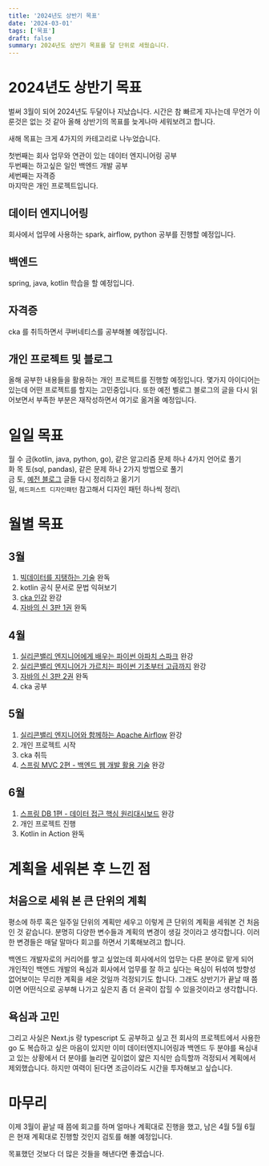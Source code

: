 ```yaml
---
title: '2024년도 상반기 목표'
date: '2024-03-01'
tags: ['목표']
draft: false
summary: 2024년도 상반기 목표를 달 단위로 세웠습니다.
---
```


# 2024년도 상반기 목표

벌써 3월이 되어 2024년도 두달이나 지났습니다. 시간은 참 빠르게 지나는데 무언가 이룬것은 없는 것 같아 올해 상반기의 목표를 늦게나마 세워보려고 합니다.

새해 목표는 크게 4가지의 카테고리로 나누었습니다.

첫번째는 회사 업무와 연관이 있는 데이터 엔지니어링 공부\
두번째는 하고싶은 일인 백엔드 개발 공부\
세번째는 자격증\
마지막은 개인 프로젝트입니다.

## 데이터 엔지니어링

회사에서 업무에 사용하는 spark, airflow, python 공부를 진행할 예정입니다.

## 백엔드

spring, java, kotlin 학습을 할 예정입니다.

## 자격증

cka 를 취득하면서 쿠버네티스를 공부해볼 예정입니다.

## 개인 프로젝트 및 블로그

올해 공부한 내용들을 활용하는 개인 프로젝트를 진행할 예정입니다.
몇가지 아이디어는 있는데 어떤 프로젝트를 할지는 고민중입니다.
또한 예전 벨로그 블로그의 글을 다시 읽어보면서 부족한 부분은 재작성하면서 여기로 옮겨올 예정입니다.

# 일일 목표

월 수 금(kotlin, java, python, go), 같은 알고리즘 문제 하나 4가지 언어로 풀기\
화 목 토(sql, pandas), 같은 문제 하나 2가지 방법으로 풀기\
금 토, [예전 블로그](https://velog.io/@dong5854/posts) 글들 다시 정리하고 옮기기\
일, `헤드퍼스트 디자인패턴` 참고해서 디자인 패턴 하나씩 정리\

# 월별 목표

## 3월

1. [빅데이터를 지탱하는 기술](https://books.google.co.kr/books/about/%EB%B9%85%EB%8D%B0%EC%9D%B4%ED%84%B0%EB%A5%BC_%EC%A7%80%ED%83%B1%ED%95%98%EB%8A%94_%EA%B8%B0%EC%88%A0.html?id=9UgpEAAAQBAJ&source=kp_book_description&redir_esc=y) 완독
2. kotlin 공식 문서로 문법 익혀보기
3. [cka 인강](https://www.udemy.com/course/certified-kubernetes-administrator-with-practice-tests/?utm_source=adwords&utm_medium=udemyads&utm_campaign=Kubernetes_Search_la.KR_cc.KR&utm_term=_._ag_147409783340_._ad_649912297581_._kw_certified%20kubernetes%20administrator_._de_c_._dm__._pl__._ti_kwd-743541447965_._li_1030718_._pd__._&matchtype=b&gad_source=1&gclid=Cj0KCQiA84CvBhCaARIsAMkAvkL8QaNeGYUBoAfMseRfPbXL2WHkD3qoemxGEFy8pcr9ovMkimHfH1UaAr5uEALw_wcB) 완강
4. [자바의 신 3판 1권](https://product.kyobobook.co.kr/detail/S000210144588) 완독

## 4월

1. [실리콘밸리 엔지니어에게 배우는 파이썬 아파치 스파크](https://www.inflearn.com/course/%EC%8B%A4%EB%A6%AC%EC%BD%98%EB%B0%B8%EB%A6%AC-%ED%8C%8C%EC%9D%B4%EC%8D%AC-%EC%95%84%ED%8C%8C%EC%B9%98-%EC%8A%A4%ED%8C%8C%ED%81%AC/dashboard) 완강
2. [실리콘밸리 엔지니어가 가르치는 파이썬 기초부터 고급까지](https://www.inflearn.com/course/%EC%8B%A4%EB%A6%AC%EC%BD%98%EB%B0%B8%EB%A6%AC-%ED%8C%8C%EC%9D%B4%EC%8D%AC-%EA%B8%B0%EC%B4%88%EB%B6%80%ED%84%B0-%EA%B3%A0%EA%B8%89%EA%B9%8C%EC%A7%80/dashboard) 완강
3. [자바의 신 3판 2권](https://product.kyobobook.co.kr/detail/S000210144588) 완독
4. cka 공부

## 5월

1. [실리콘밸리 엔지니어와 함께하는 Apache Airflow](https://www.inflearn.com/course/%EC%8B%A4%EB%A6%AC%EC%BD%98%EB%B0%B8%EB%A6%AC-%EC%97%94%EC%A7%80%EB%8B%88%EC%96%B4%EC%99%80-%ED%95%A8%EA%BB%98%ED%95%98%EB%8A%94-apache-airflow) 완강
2. 개인 프로젝트 시작
3. cka 취득
4. [스프링 MVC 2편 - 백엔드 웹 개발 활용 기술](https://www.inflearn.com/course/%EC%8A%A4%ED%94%84%EB%A7%81-mvc-2/dashboard) 완강

## 6월

1. [스프링 DB 1편 - 데이터 접근 핵심 원리대시보드](https://www.inflearn.com/course/%EC%8A%A4%ED%94%84%EB%A7%81-db-1/dashboard) 완강
2. 개인 프로젝트 진행
3. Kotlin in Action 완독

# 계획을 세워본 후 느낀 점

## 처음으로 세워 본 큰 단위의 계획

평소에 하루 혹은 일주일 단위의 계획만 세우고 이렇게 큰 단위의 계획을 세워본 건 처음인 것 같습니다.
분명히 다양한 변수들과 계획의 변경이 생길 것이라고 생각합니다. 이러한 변경들은 매달 말마다 회고를 하면서 기록해보려고 합니다.

백엔드 개발자로의 커리어를 쌓고 싶었는데 회사에서의 업무는 다른 분야로 맡게 되어 개인적인 백엔드 개발의 욕심과 회사에서 업무를 잘 하고 싶다는 욕심이 뒤섞여 방향성 없어보이는 무리한 계획을 세운 것일까 걱정되기도 합니다. 그래도 상반기가 끝날 때 쯤이면 어떤식으로 공부해 나가고 싶은지 좀 더 윤곽이 잡힐 수 있을것이라고 생각합니다.

## 욕심과 고민

그리고 사실은 Next.js 랑 typescript 도 공부하고 싶고 전 회사의 프로젝트에서 사용한 go 도 복습하고 싶은 마음이 있지만 이미 데이터엔지니어링과 백엔드 두 분야를 욕심내고 있는 상황에서 더 분야를 늘리면 깊이없이 얇은 지식만 습득할까 걱정되서 계획에서 제외했습니다. 하지만 여력이 된다면 조금이라도 시간을 투자해보고 싶습니다.

# 마무리

이제 3월이 끝날 때 쯤에 회고를 하며 얼마나 계획대로 진행을 했고, 남은 4월 5월 6월은 현재 계획대로 진행할 것인지 검토를 해볼 예정입니다.

목표했던 것보다 더 많은 것들을 해낸다면 좋겠습니다.
